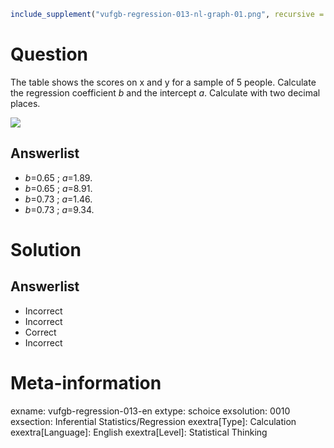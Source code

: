 ```r
include_supplement("vufgb-regression-013-nl-graph-01.png", recursive = TRUE)
```
Question
========
  
The table shows the scores on x and y for a sample of 5 people. Calculate the regression coefficient *b* and the intercept *a*. Calculate with two decimal places.

![](vufgb-regression-013-nl-graph-01.png) 
  
Answerlist
----------
* *b*=0.65 ; *a*=1.89.
* *b*=0.65 ; *a*=8.91.
* *b*=0.73 ; *a*=1.46.
* *b*=0.73 ; *a*=9.34.

Solution
========

Answerlist
----------
* Incorrect
* Incorrect
* Correct
* Incorrect

Meta-information
================
exname: vufgb-regression-013-en
extype: schoice
exsolution: 0010
exsection: Inferential Statistics/Regression
exextra[Type]: Calculation
exextra[Language]: English
exextra[Level]: Statistical Thinking
